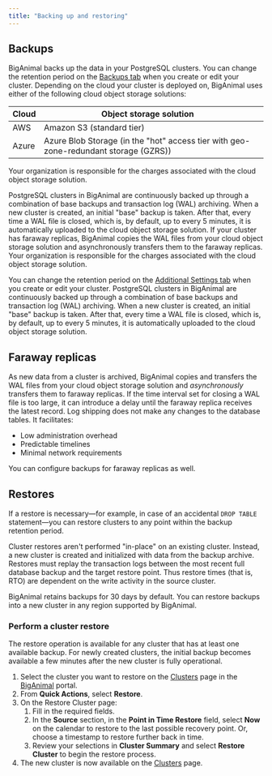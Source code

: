 ```yaml
---
title: "Backing up and restoring"
---
```


## Backups 

BigAnimal backs up the data in your PostgreSQL clusters. You can change the retention period on the [Backups tab](../getting_started/creating_a_cluster/#additional-settings-tab) when you create or edit your cluster. Depending on the cloud your cluster is deployed on, BigAnimal uses either of the following cloud object storage solutions:

| Cloud | Object storage solution                                                        |   |
|----------------------------|--------------------------------------------------------------------------------------|---|
| AWS                      | Amazon S3  (standard tier)                                                                          |   |
| Azure                        | Azure Blob Storage (in the "hot" access tier with geo-zone-redundant storage (GZRS)) |   |

Your organization is responsible for the charges associated with the cloud object storage solution.

PostgreSQL clusters in BigAnimal are continuously backed up through a combination of base backups and transaction log (WAL) archiving. When a new cluster is created, an initial "base" backup is taken. After that, every time a WAL file is closed, which is, by default, up to every 5 minutes, it is automatically uploaded to the cloud object storage solution. If your cluster has faraway replicas, BigAnimal copies the WAL files from your cloud object storage solution and asynchronously transfers them to the faraway replicas. Your organization is responsible for the charges associated with the cloud object storage solution.

 You can change the retention period on the [Additional Settings tab](../getting_started/creating_a_cluster/#additional-settings-tab) when you create or edit your cluster. 
PostgreSQL clusters in BigAnimal are continuously backed up through a combination of base backups and transaction log (WAL) archiving. When a new cluster is created, an initial "base" backup is taken. After that, every time a WAL file is closed, which is, by default, up to every 5 minutes, it is automatically uploaded to the cloud object storage solution.

## Faraway replicas

As new data from a cluster is archived, BigAnimal copies and transfers the WAL files from your cloud object storage solution and *asynchronously* transfers them to faraway replicas. If the time interval set for closing a WAL file is too large, it can introduce a delay until the faraway replica receives the latest record. Log shipping does not make any changes to the database tables. It facilitates:

- Low administration overhead
- Predictable timelines
- Minimal network requirements 

You can configure backups for faraway replicas as well.

## Restores

If a restore is necessary—for example, in case of an accidental `DROP TABLE` statement—you can restore clusters to any point within the backup retention period.

Cluster restores aren't performed "in-place" on an existing cluster. Instead, a new cluster is created and initialized with data from the backup archive. Restores must replay the transaction logs between the most recent full database backup and the target restore point. Thus restore times (that is, RTO) are dependent on the write activity in the source cluster.

BigAnimal retains backups for 30 days by default. You can restore backups into a new cluster in any region supported by BigAnimal.

### Perform a cluster restore

The restore operation is available for any cluster that has at least one available backup. For newly created clusters, the initial backup becomes available a few minutes after the new cluster is fully operational.

1.  Select the cluster you want to restore on the [Clusters](https://portal.biganimal.com/clusters) page in the [BigAnimal](https://portal.biganimal.com) portal. 
2.  From **Quick Actions**, select **Restore**.
3.  On the Restore Cluster page: 
    1.  Fill in the required fields.
    2.  In the **Source** section, in the **Point in Time Restore** field, select **Now** on the calendar to restore to the last possible recovery point. Or, choose a timestamp to restore further back in time. 
    3.  Review your selections in **Cluster Summary** and select **Restore Cluster** to begin the restore process.  
4.  The new cluster is now available on the [Clusters](https://portal.biganimal.com/clusters) page.





